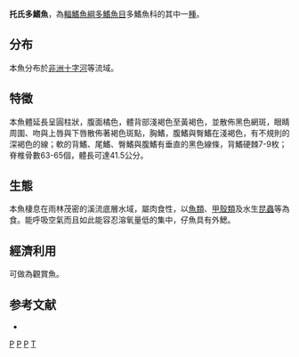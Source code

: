 {{Speciesbox 
| genus = Polypterus
| species = teugelsi
| status = DD
| status_system = IUCN3.1
| authority = [[Britz|Britz]], 2004
| synonyms = 
*''
}}

'''托氏多鰭魚'''，為[[輻鰭魚綱|輻鰭魚綱]][[多鰭魚目|多鰭魚目]]多鰭魚科的其中一[[種|種]]。

==分布==
本魚分布於[[非洲|非洲]][[十字河|十字河]]等流域。

==特徵==
本魚體延長呈圓柱狀，腹面橘色，體背部淺褐色至黃褐色，並散佈黑色網斑，眼睛周圍、吻與上唇與下唇散佈著褐色斑點，胸鰭，腹鰭與臀鰭在淺褐色，有不規則的深褐色的線；軟的背鰭、尾鰭、臀鰭與腹鰭有垂直的黑色線條，背鰭硬棘7-9枚；脊椎骨數63-65個，體長可達41.5公分。

==生態==
本魚棲息在雨林茂密的溪流底層水域，屬肉食性，以[[魚類|魚類]]、[[甲殼類|甲殼類]]及水生[[昆蟲|昆蟲]]等為食。能呼吸空氣而且如此能容忍溶氧量低的集中，仔魚具有外鰓。

==經濟利用==
可做為觀賞魚。

==参考文献==
*{{FishBase_species|genus=Polypterus|species=teugelsi|year=2016|month=8}}
{{腕鰭魚綱}}
{{Taxonbar}}

[[Category:2004年描述的鱼类|P]]
[[Category:IUCN红色名录数据缺乏物种|P]]
[[Category:觀賞魚|P]]
[[Category:多鰭魚屬|T]]